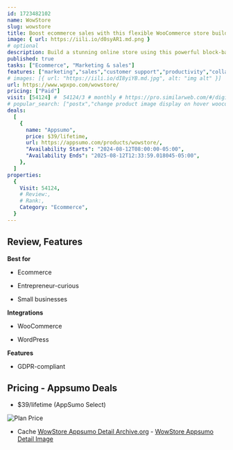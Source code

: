 ```yaml
---
id: 1723482102
name: WowStore
slug: wowstore
title: Boost ecommerce sales with this flexible WooCommerce store builder
image: { url: https://iili.io/d0syAR1.md.png }
# optional
description: Build a stunning online store using this powerful block-based builderImprove your conversion rate with a suite of customizable features
published: true
tasks: ["Ecommerce", "Marketing & sales"]
features: ["marketing","sales","customer support","productivity","collaboration"]
# images: [{ url: "https://iili.io/dI8yiYB.md.jpg", alt: "img alt" }]
url: https://www.wpxpo.com/wowstore/
pricing: ["Paid"]
visit: [54124] #  54124/3 # monthly # https://pro.similarweb.com/#/digitalsuite/websiteanalysis/home
# popular_search: ["postx","change product image display on hover woocommerce","how to filter posts in wordpress by tags","postx wordpress","wpxpro"]
deals:
  [
    {
      name: "Appsumo",
      price: $39/lifetime,
      url: https://appsumo.com/products/wowstore/,
      "Availability Starts": "2024-08-12T08:00:00-05:00",
      "Availability Ends": "2025-08-12T12:33:59.018045-05:00",
    },
  ]
properties:
  {
    Visit: 54124,
    # Review:,
    # Rank:,
    Category: "Ecommerce",
  }
---
```


## Review, Features

 

**Best for**

- Ecommerce

- Entrepreneur-curious

- Small businesses

**Integrations**

- WooCommerce

- WordPress

**Features**

- GDPR-compliant

## Pricing - Appsumo Deals

- $39/lifetime (AppSumo Select)

<Img src="https://iili.io/d0QIj4V.png" alt="Plan Price" />

- Cache [WowStore Appsumo Detail Archive.org](https://web.archive.org/web/*/https://appsumo.com/products/wowstore/) - [WowStore Appsumo Detail Image](https://iili.io/d0QTaoJ.png)
